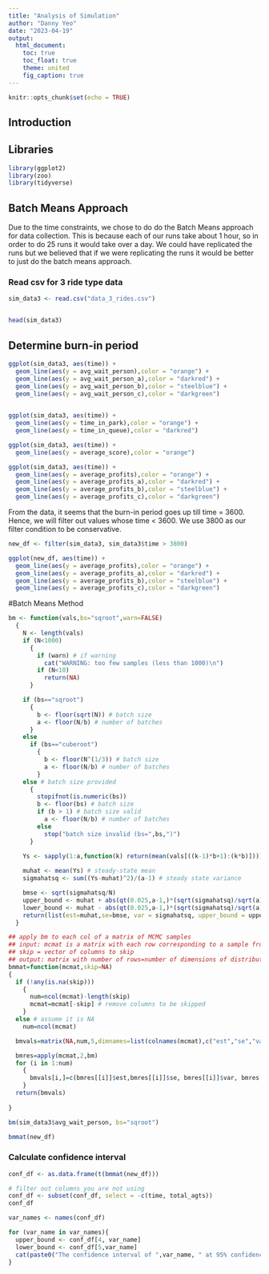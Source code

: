 ```yaml
---
title: "Analysis of Simulation"
author: "Danny Yeo"
date: "2023-04-19"
output: 
  html_document:
    toc: true
    toc_float: true
    theme: united
    fig_caption: true
---
```


```r
knitr::opts_chunk$set(echo = TRUE)

```


## Introduction
## Libraries
```r
library(ggplot2)
library(zoo)
library(tidyverse)
```

## Batch Means Approach
Due to the time constraints, we chose to do do the Batch Means approach for data collection. This is because each of our runs take about 1 hour, so in order to do 25 runs it would take over a day. We could have replicated the runs but we believed that if we were replicating the runs it would be better to just do the batch means approach.

### Read csv for 3 ride type data

```r
sim_data3 <- read.csv("data_3_rides.csv")


head(sim_data3)
```
## Determine burn-in period
```r

ggplot(sim_data3, aes(time)) + 
  geom_line(aes(y = avg_wait_person),color = "orange") +
  geom_line(aes(y = avg_wait_person_a),color = "darkred") +
  geom_line(aes(y = avg_wait_person_b),color = "steelblue") +
  geom_line(aes(y = avg_wait_person_c),color = "darkgreen")
  


```
```r
ggplot(sim_data3, aes(time)) + 
  geom_line(aes(y = time_in_park),color = "orange") +
  geom_line(aes(y = time_in_queue),color = "darkred") 
```
```r
ggplot(sim_data3, aes(time)) + 
  geom_line(aes(y = average_score),color = "orange") 
```
```r
ggplot(sim_data3, aes(time)) + 
  geom_line(aes(y = average_profits),color = "orange") +
  geom_line(aes(y = average_profits_a),color = "darkred") +
  geom_line(aes(y = average_profits_b),color = "steelblue") +
  geom_line(aes(y = average_profits_c),color = "darkgreen")
```
From the data, it seems that the burn-in period goes up till time = 3600. Hence, we will filter out values whose time < 3600. We use 3800 as our filter condition to be conservative.

```r
new_df <- filter(sim_data3, sim_data3$time > 3800)

ggplot(new_df, aes(time)) + 
  geom_line(aes(y = average_profits),color = "orange") +
  geom_line(aes(y = average_profits_a),color = "darkred") +
  geom_line(aes(y = average_profits_b),color = "steelblue") +
  geom_line(aes(y = average_profits_c),color = "darkgreen")
```

#Batch Means Method
```r
bm <- function(vals,bs="sqroot",warn=FALSE)
  {
    N <- length(vals)
    if (N<1000)
      {
        if (warn) # if warning
          cat("WARNING: too few samples (less than 1000)\n")
        if (N<10)
          return(NA)
      }

    if (bs=="sqroot") 
      {
        b <- floor(sqrt(N)) # batch size
        a <- floor(N/b) # number of batches
      }
    else
      if (bs=="cuberoot") 
        {
          b <- floor(N^(1/3)) # batch size
          a <- floor(N/b) # number of batches
        }
    else # batch size provided
      {
        stopifnot(is.numeric(bs))  
        b <- floor(bs) # batch size
        if (b > 1) # batch size valid
          a <- floor(N/b) # number of batches
        else
          stop("batch size invalid (bs=",bs,")")
      }
    
    Ys <- sapply(1:a,function(k) return(mean(vals[((k-1)*b+1):(k*b)])))

    muhat <- mean(Ys) # steady-state mean
    sigmahatsq <- sum((Ys-muhat)^2)/(a-1) # steady state variance

    bmse <- sqrt(sigmahatsq/N)
    upper_bound <- muhat + abs(qt(0.025,a-1,)*(sqrt(sigmahatsq)/sqrt(a)))
    lower_bound <- muhat - abs(qt(0.025,a-1,)*(sqrt(sigmahatsq)/sqrt(a)))
    return(list(est=muhat,se=bmse, var = sigmahatsq, upper_bound = upper_bound, lower_bound = lower_bound))
  }

## apply bm to each col of a matrix of MCMC samples
## input: mcmat is a matrix with each row corresponding to a sample from the multivariate distribution of interest
## skip = vector of columns to skip
## output: matrix with number of rows=number of dimensions of distribution and 2 columns (estimate and s.error)
bmmat=function(mcmat,skip=NA)
{
  if (!any(is.na(skip)))
    {
      num=ncol(mcmat)-length(skip)
      mcmat=mcmat[-skip] # remove columns to be skipped
    }
  else # assume it is NA
    num=ncol(mcmat)

  bmvals=matrix(NA,num,5,dimnames=list(colnames(mcmat),c("est","se","var","upper_bound","lower_bound"))) # first col=est, second col=MS s.error, third col= variance, 4th and 5th upper and lower

  bmres=apply(mcmat,2,bm)
  for (i in 1:num)
    {
      bmvals[i,]=c(bmres[[i]]$est,bmres[[i]]$se, bmres[[i]]$var, bmres[[i]]$upper_bound, bmres[[i]]$lower_bound)
    }
  return(bmvals)
 
}
```

```r
bm(sim_data3$avg_wait_person, bs="sqroot")
```

```r
bmmat(new_df)
```
### Calculate confidence interval

```r
conf_df <- as.data.frame(t(bmmat(new_df)))

# filter out columns you are not using
conf_df <- subset(conf_df, select = -c(time, total_agts))
conf_df
```
```r
var_names <- names(conf_df)

for (var_name in var_names){
  upper_bound <- conf_df[4, var_name]
  lower_bound <- conf_df[5,var_name]
  cat(paste0("The confidence interval of ",var_name, " at 95% confidence is (", lower_bound, ",", upper_bound, ")\n"))
}
```



